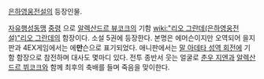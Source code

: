 [[은하영웅전설]]의 등장인물.

[[자유행성동맹]] [[중령]] 으로 [[알렉산드르 뷰코크]]의 기함 [[wiki:"리오 그란데(은하영웅전설)"리오 그란데]]의 함장이다. 소설 5권에 등장한다. 본명은 에머슨이지만 오역되어 을지판과 4EX게임에서는 에'''만'''슨으로 표기되었다. 애니판에서는 [[말 아데타 성역 회전]]에 기함 함장으로 참전하며 대사도 몇마디 있다. 전투 종반서 웃는 얼굴로 [[춘우 지엔]]과 [[알렉산드르 뷔코크]]와 함께 최후의 축배를 들며 죽음을 맞이한다.
